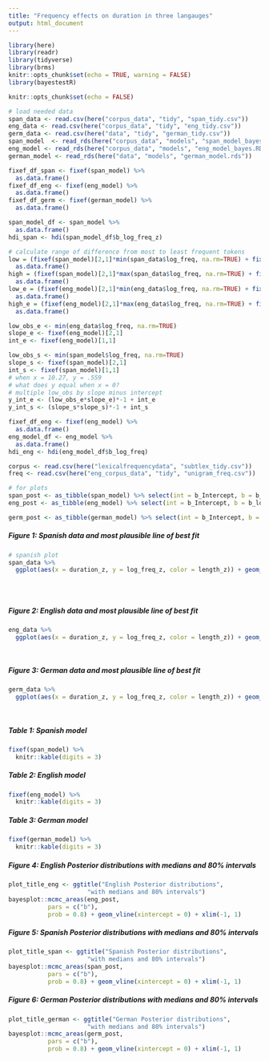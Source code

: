 ```yaml
---
title: "Frequency effects on duration in three langauges"
output: html_document
---
```

```r
library(here)
library(readr)
library(tidyverse)
library(brms)
knitr::opts_chunk$set(echo = TRUE, warning = FALSE)
library(bayestestR)
```

```r
knitr::opts_chunk$set(echo = FALSE)
```

```r
# load needed data 
span_data <- read.csv(here("corpus_data", "tidy", "span_tidy.csv"))
eng_data <- read.csv(here("corpus_data", "tidy", "eng_tidy.csv"))
germ_data <- read.csv(here("data", "tidy", "german_tidy.csv")) 
span_model  <- read_rds(here("corpus_data", "models", "span_model_bayes.RDS"))
eng_model <- read_rds(here("corpus_data", "models", "eng_model_bayes.RDS"))
german_model <- read_rds(here("data", "models", "german_model.rds"))

fixef_df_span <- fixef(span_model) %>% 
  as.data.frame()
fixef_df_eng <- fixef(eng_model) %>% 
  as.data.frame()
fixef_df_germ <- fixef(german_model) %>% 
  as.data.frame()

span_model_df <- span_model %>% 
  as.data.frame()
hdi_span <- hdi(span_model_df$b_log_freq_z) 

# calculate range of difference from most to least frequent tokens 
low = (fixef(span_model)[2,1]*min(span_data$log_freq, na.rm=TRUE) + fixef(span_model)[1,1])*1000 %>% 
  as.data.frame()
high = (fixef(span_model)[2,1]*max(span_data$log_freq, na.rm=TRUE) + fixef(span_model)[1,1])*1000 %>% 
  as.data.frame()
low_e = (fixef(eng_model)[2,1]*min(eng_data$log_freq, na.rm=TRUE) + fixef(eng_model)[1,1])*1000 %>% 
  as.data.frame()
high_e = (fixef(eng_model)[2,1]*max(eng_data$log_freq, na.rm=TRUE) + fixef(eng_model)[1,1])*1000 %>% 
  as.data.frame()

low_obs_e <- min(eng_data$log_freq, na.rm=TRUE)
slope_e <- fixef(eng_model)[2,1]
int_e <- fixef(eng_model)[1,1]

low_obs_s <- min(span_model$log_freq, na.rm=TRUE)
slope_s <- fixef(span_model)[2,1]
int_s <- fixef(span_model)[1,1]
# when x = 10.27, y = .559
# what does y equal when x = 0?
# multiple low_obs by slope minus intercept 
y_int_e <- (low_obs_e*slope_e)*-1 + int_e
y_int_s <- (slope_s*slope_s)*-1 + int_s

fixef_df_eng <- fixef(eng_model) %>% 
  as.data.frame()
eng_model_df <- eng_model %>% 
  as.data.frame()
hdi_eng <- hdi(eng_model_df$b_log_freq) 

corpus <- read.csv(here("lexicalfrequencydata", "subtlex_tidy.csv"))
freq <- read.csv(here("eng_corpus_data", "tidy", "unigram_freq.csv"))

# for plots 
span_post <- as_tibble(span_model) %>% select(int = b_Intercept, b = b_log_freq_z)
eng_post <- as_tibble(eng_model) %>% select(int = b_Intercept, b = b_log_freq_z) 

germ_post <- as_tibble(german_model) %>% select(int = b_Intercept, b = b_log_freq_z)

```


##### Figure 1: Spanish data and most plausible line of best fit
```r
# spanish plot 
span_data %>% 
  ggplot(aes(x = duration_z, y = log_freq_z, color = length_z)) + geom_point() + geom_abline(intercept = 
                                                                            fixef(span_model)[1, 1],
                                                                           slope =  fixef(span_model)[2, 1], color = "darkred", size = 1.5)
                       
```


##### Figure 2: English data and most plausible line of best fit
```r

eng_data %>% 
  ggplot(aes(x = duration_z, y = log_freq_z, color = length_z)) + geom_point() + geom_abline(intercept = 
                                                                            fixef(span_model)[1, 1],
                                                                           slope =  fixef(span_model)[2, 1], color = "darkred", size = 1.5)
```


##### Figure 3: German data and most plausible line of best fit
```r

germ_data %>% 
  ggplot(aes(x = duration_z, y = log_freq_z, color = length_z)) + geom_point() + geom_abline(intercept = 
                                                                            fixef(german_model)[1, 1],
                                                                           slope =  fixef(german_model)[2, 1], color = "darkred", size = 1.5)

```

##### Table 1: Spanish model 
```r
fixef(span_model) %>% 
  knitr::kable(digits = 3)
```

##### Table 2: English model 
```r
fixef(eng_model) %>% 
  knitr::kable(digits = 3)
```

##### Table 3: German model 
```r
fixef(german_model) %>% 
  knitr::kable(digits = 3)
```


##### Figure 4: English Posterior distributions with medians and 80% intervals
```r
plot_title_eng <- ggtitle("English Posterior distributions",
                      "with medians and 80% intervals")
bayesplot::mcmc_areas(eng_post,
           pars = c("b"),
           prob = 0.8) + geom_vline(xintercept = 0) + xlim(-1, 1)
```

##### Figure 5: Spanish Posterior distributions with medians and 80% intervals
```r
plot_title_span <- ggtitle("Spanish Posterior distributions",
                      "with medians and 80% intervals")
bayesplot::mcmc_areas(span_post,
           pars = c("b"),
           prob = 0.8) + geom_vline(xintercept = 0) + xlim(-1, 1)
```

##### Figure 6: German Posterior distributions with medians and 80% intervals
```r
plot_title_german <- ggtitle("German Posterior distributions",
                      "with medians and 80% intervals")
bayesplot::mcmc_areas(germ_post,
           pars = c("b"),
           prob = 0.8) + geom_vline(xintercept = 0) + xlim(-1, 1)
```